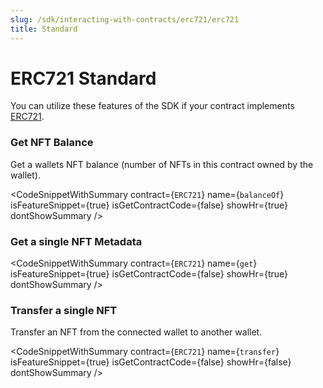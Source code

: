 ```yaml
---
slug: /sdk/interacting-with-contracts/erc721/erc721
title: Standard
---
```



# ERC721 Standard

You can utilize these features of the SDK if your contract implements [ERC721](/extensions/erc-721/standard).

<div className="row" style={{ marginBottom: 24 }}>
  <div className="col col--12" style={{ marginTop: 8 }}>
    <QuickstartCard
      name="Learn how to implement ERC721"
      link={"/extensions/erc-721/standard"}
      image="/assets/icons/general.png"
    />
  </div>
</div>

### Get NFT Balance

Get a wallets NFT balance (number of NFTs in this contract owned by the wallet).

<CodeSnippetWithSummary
  contract={`ERC721`}
  name={`balanceOf`}
  isFeatureSnippet={true}
  isGetContractCode={false}
  showHr={true}
  dontShowSummary
/>

### Get a single NFT Metadata

<CodeSnippetWithSummary
  contract={`ERC721`}
  name={`get`}
  isFeatureSnippet={true}
  isGetContractCode={false}
  showHr={true}
  dontShowSummary
/>

### Transfer a single NFT

Transfer an NFT from the connected wallet to another wallet.

<CodeSnippetWithSummary
  contract={`ERC721`}
  name={`transfer`}
  isFeatureSnippet={true}
  isGetContractCode={false}
  showHr={false}
  dontShowSummary
/>
